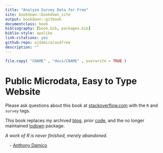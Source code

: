 ```yaml
--- 
title: "Analyze Survey Data for Free"
site: bookdown::bookdown_site
output: bookdown::gitbook
documentclass: book
bibliography: [book.bib, packages.bib]
biblio-style: apalike
link-citations: yes
github-repo: ajdamico/asdfree
description: ""
---
```


```r
file.copy( "CNAME" , "docs/CNAME" , overwrite = TRUE )
```

# Public Microdata, Easy to Type Website {-}

Please ask questions about this book at [stackoverflow.com](https://stackoverflow.com/questions/ask?tags=r+survey) with the `R` and `survey` tags.

This book replaces my archived [blog](http://usgsd.blogspot.com/), prior [code](https://github.com/ajdamico/asdfree/tree/archive), and the no longer maintained [lodown](http://github.com/ajdamico/lodown) package.

_A work of R is never finished, merely abandoned._

&emsp;- [Anthony Damico](http://ajdamico.com/)
